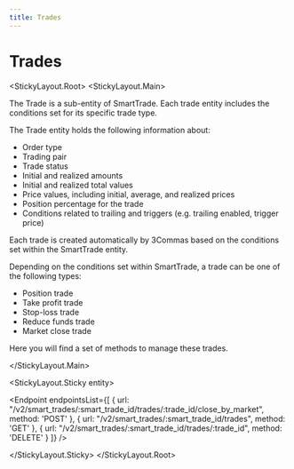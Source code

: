 ```yaml
---
title: Trades
---
```



# Trades

<StickyLayout.Root>
<StickyLayout.Main>

The Trade is a sub-entity of SmartTrade. Each trade entity includes the conditions set for its specific trade type.

The Trade entity holds the following information about:

* Order type
* Trading pair
* Trade status
* Initial and realized amounts
* Initial and realized total values
* Price values, including initial, average, and realized prices
* Position percentage for the trade
* Conditions related to trailing and triggers (e.g. trailing enabled, trigger price)

Each trade is created automatically by 3Commas based on the conditions set within the SmartTrade entity.

Depending on the conditions set within SmartTrade, a trade can be one of the following types:

- Position trade
- Take profit trade
- Stop-loss trade
- Reduce funds trade
- Market close trade

Here you will find a set of methods to manage these trades.

</StickyLayout.Main>

<StickyLayout.Sticky entity>

<Endpoint
  endpointsList={[
    {
      url: "/v2/smart_trades/:smart_trade_id/trades/:trade_id/close_by_market",
      method: 'POST'
    },
    {
      url: "/v2/smart_trades/:smart_trade_id/trades",
      method: 'GET'
    },
    {
      url: "/v2/smart_trades/:smart_trade_id/trades/:trade_id",
      method: 'DELETE'
    }
  ]}
/>

</StickyLayout.Sticky>
</StickyLayout.Root>
